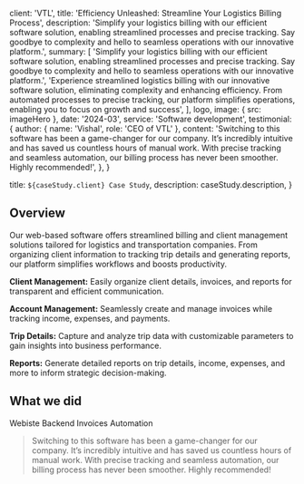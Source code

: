 
  client: 'VTL',
  title: 'Efficiency Unleashed: Streamline Your Logistics Billing Process',
  description:
    'Simplify your logistics billing with our efficient software solution, enabling streamlined processes and precise tracking. Say goodbye to complexity and hello to seamless operations with our innovative platform.',
  summary: [
    'Simplify your logistics billing with our efficient software solution, enabling streamlined processes and precise tracking. Say goodbye to complexity and hello to seamless operations with our innovative platform.',
    'Experience streamlined logistics billing with our innovative software solution, eliminating complexity and enhancing efficiency. From automated processes to precise tracking, our platform simplifies operations, enabling you to focus on growth and success',
  ],
  logo,
  image: { src: imageHero },
  date: '2024-03',
  service: 'Software development',
  testimonial: {
    author: { name: 'Vishal', role: 'CEO of VTL' },
    content:
      'Switching to this software has been a game-changer for our company. It’s incredibly intuitive and has saved us countless hours of manual work. With precise tracking and seamless automation, our billing process has never been smoother. Highly recommended!',
  },
}

  title: `${caseStudy.client} Case Study`,
  description: caseStudy.description,
}

## Overview

Our web-based software offers streamlined billing and client management solutions tailored for logistics and transportation companies. From organizing client information to tracking trip details and generating reports, our platform simplifies workflows and boosts productivity.

__Client Management:__ Easily organize client details, invoices, and reports for transparent and efficient communication.

__Account Management:__ Seamlessly create and manage invoices while tracking income, expenses, and payments.

__Trip Details:__ Capture and analyze trip data with customizable parameters to gain insights into business performance.

__Reports:__ Generate detailed reports on trip details, income, expenses, and more to inform strategic decision-making.

## What we did

<TagList>
  <TagListItem>Webiste</TagListItem>
  <TagListItem>Backend</TagListItem>
  <TagListItem>Invoices</TagListItem>
  <TagListItem>Automation</TagListItem>
</TagList>

<Blockquote
  author={{ name: 'Vishal', role: 'CEO of VTL' }}
  image={{ src: imageVishal }}
>
  Switching to this software has been a game-changer for our company. It’s incredibly intuitive and has saved us countless hours of manual work. With precise tracking and seamless automation, our billing process has never been smoother. Highly recommended!
</Blockquote>

<StatList>
  <StatListItem value="0" label="Paper work" />
  <StatListItem value="7x" label="Productivity" />
  <StatListItem value="∞" label="Accessibility" />
</StatList>
